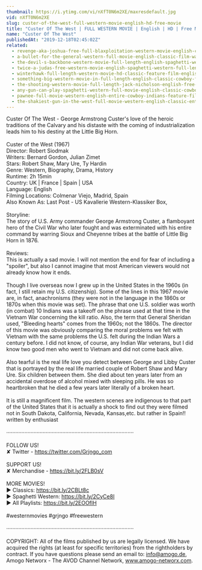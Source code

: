 ```yaml
---
thumbnail: https://i.ytimg.com/vi/nXfT0N6m2XE/maxresdefault.jpg
vid: nXfT0N6m2XE
slug: custer-of-the-west-full-western-movie-english-hd-free-movie
title: "Custer Of The West | FULL WESTERN MOVIE | English | HD | Free Movie"
name: "Custer Of The West"
publishedAt: "2019-12-18T02:45:02Z"
related:
  - revenge-aka-joshua-free-full-blaxploitation-western-movie-english-classic-feature-film
  - a-bullet-for-the-general-western-full-movie-english-classic-film-watchfree-cowboyfilm
  - the-devil-s-backbone-western-movie-full-length-english-spaghetti-western-cowboyfilm-watchfree
  - twice-a-judas-free-western-movie-english-spaghetti-western-full-length
  - winterhawk-full-length-western-movie-hd-classic-feature-film-english-free-full-westerns
  - something-big-western-movie-in-full-length-english-classic-cowboy-film-free-full-westerns
  - the-shooting-western-movie-full-length-jack-nicholson-english-free-full-westerns
  - any-gun-can-play-spaghetti-western-full-movie-english-classic-cowboy-film-free-full-westerns
  - pawnee-full-movie-western-english-entire-cowboy-indians-feature-film-free-full-westerns
  - the-shakiest-gun-in-the-west-full-movie-western-english-classic-entire-film-full-free-movies
---
```


Custer Of The West - George Armstrong Custer's love of the heroic traditions of the Calvary and his distaste with the coming of industrialization leads him to his destiny at the Little Big Horn.<br />
<br />
Custer of the West (1967)<br />
Director: Robert Siodmak<br />
Writers: Bernard Gordon, Julian Zimet<br />
Stars:  Robert Shaw, Mary Ure, Ty Hardin<br />
Genre: Western, Biography, Drama, History <br />
Runtime: 2h 15min<br />
Country: UK | France | Spain | USA<br />
Language: English<br />
Filming Locations: Colmenar Viejo, Madrid, Spain<br />
Also Known As: Last Post - US Kavallerie Western-Klassiker Box, <br />
<br />
Storyline:<br />
The story of U.S. Army commander George Armstrong Custer, a flamboyant hero of the Civil War who later fought and was exterminated with his entire command by warring Sioux and Cheyenne tribes at the battle of Little Big Horn in 1876.<br />
<br />
Reviews:<br />
This is actually a sad movie. I will not mention the end for fear of including a "spoiler", but also I cannot imagine that most American viewers would not already know how it ends.<br />
<br />
Though I live overseas now I grew up in the United States in the 1960s (in fact, I still retain my U.S. citizenship). Some of the lines in this 1967 movie are, in fact, anachronisms (they were not in the language in the 1860s or 1870s when this movie was set). The phrase that one U.S. soldier was worth (in combat) 10 Indians was a takeoff on the phrase used at that time in the Vietnam War concerning the kill ratio. Also, the term that General Sheridan used, "Bleeding hearts" comes from the 1960s; not the 1860s. The director of this movie was obviously comparing the moral problems we felt with Vietnam with the same problems the U.S. felt during the Indian Wars a century before. I did not know, of course, any Indian War veterans, but I did know two good men who went to Vietnam and did not come back alive.<br />
<br />
Also tearful is the real life love you detect between George and Libby Custer that is portrayed by the real life married couple of Robert Shaw and Mary Ure. Six children between them. She died about ten years later from an accidental overdose of alcohol mixed with sleeping pills. He was so heartbroken that he died a few years later literally of a broken heart.<br />
<br />
It is still a magnificent film. The western scenes are indigenous to that part of the United States that it is actually a shock to find out they were filmed not in South Dakota, California, Nevada, Kansas,etc. but rather in Spain!! written by enthusiast<br />
<br />
····················································································<br />
<br />
FOLLOW US!<br />
✘ Twitter - https://twitter.com/Grjngo_com<br />
<br />
SUPPORT US!<br />
✘ Merchandise - https://bit.ly/2FLB0sV<br />
<br />
MORE MOVIES! <br />
► Classics: https://bit.ly/2CBLt8c <br />
► Spaghetti Western: https://bit.ly/2CyCe8I <br />
► All Playlists: https://bit.ly/2EOOfIH <br />
<br />
#westernmovies #grjngo #freewestern<br />
<br />
····················································································<br />
<br />
COPYRIGHT: All of the films published by us are legally licensed. We have acquired the rights (at least for specific territories) from the rightholders by contract. If you have questions please send an email to: info@amogo.de, Amogo Networx - The AVOD Channel Network, www.amogo-networx.com.